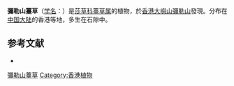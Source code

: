 {{Speciesbox
| name = 彌勒山薹草
| status = 
| status_system = 
| image =
| genus = Carex
| species = pseudo-laticeps
| authority = Tang et Wang. ex S. Y. Liang
}}

'''彌勒山薹草'''（[[学名|学名]]：{{lang|la|''Carex pseudo-laticeps''}}）是[[莎草科|莎草科]][[薹草属|薹草属]]的植物，於[[香港|香港]][[大嶼山|大嶼山]][[彌勒山|彌勒山]]發現。分布在[[中国大陆|中国大陆]]的香港等地，多生在石隙中。

== 参考文献 ==
<div class="references-small">
* {{cite web| url =http://www.bioinfo.cn/db05/KmzwSpecies.php?action=view&id=25030| title =弥勒山苔草| work =《中国高等植物数据库全库》| publisher =中国科学院微生物研究所| author =昆明植物研究所| accessdate =2009-02-25| deadurl =yes| archiveurl =https://web.archive.org/web/20160305073647/http://www.bioinfo.cn/db05/KmzwSpecies.php?action=view&id=25030| archivedate =2016-03-05}}
</div>

[[Category:薹草属|彌勒山薹草]]
[[Category:香港植物|Category:香港植物]]


{{植物小作品}}